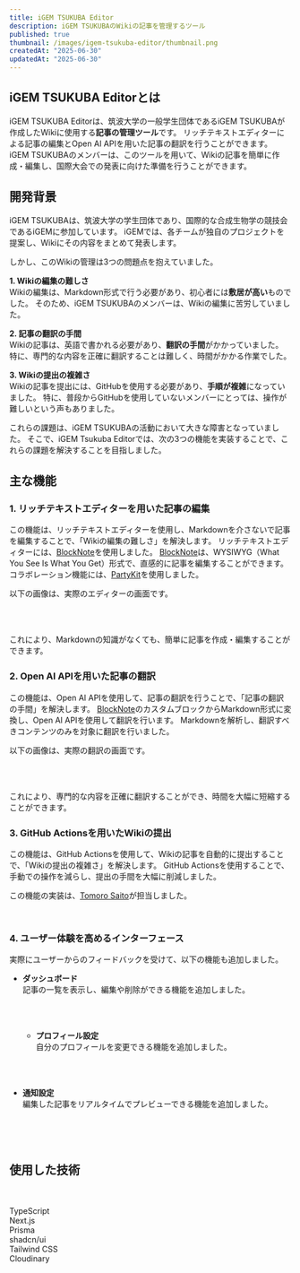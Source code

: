 ```yaml
---
title: iGEM TSUKUBA Editor
description: iGEM TSUKUBAのWikiの記事を管理するツール
published: true
thumbnail: /images/igem-tsukuba-editor/thumbnail.png
createdAt: "2025-06-30"
updatedAt: "2025-06-30"
---
```


## iGEM TSUKUBA Editorとは

iGEM TSUKUBA Editorは、筑波大学の一般学生団体であるiGEM TSUKUBAが作成したWikiに使用する**記事の管理ツール**です。
リッチテキストエディターによる記事の編集とOpen AI APIを用いた記事の翻訳を行うことができます。
iGEM TSUKUBAのメンバーは、このツールを用いて、Wikiの記事を簡単に作成・編集し、国際大会での発表に向けた準備を行うことができます。

## 開発背景

iGEM TSUKUBAは、筑波大学の学生団体であり、国際的な合成生物学の競技会であるiGEMに参加しています。
iGEMでは、各チームが独自のプロジェクトを提案し、Wikiにその内容をまとめて発表します。

しかし、このWikiの管理は3つの問題点を抱えていました。

**1. Wikiの編集の難しさ** <br/>
Wikiの編集は、Markdown形式で行う必要があり、初心者には**敷居が高い**ものでした。
そのため、iGEM TSUKUBAのメンバーは、Wikiの編集に苦労していました。

**2. 記事の翻訳の手間** <br/>
Wikiの記事は、英語で書かれる必要があり、**翻訳の手間**がかかっていました。
特に、専門的な内容を正確に翻訳することは難しく、時間がかかる作業でした。

**3. Wikiの提出の複雑さ** <br/>
Wikiの記事を提出には、GitHubを使用する必要があり、**手順が複雑**になっていました。
特に、普段からGitHubを使用していないメンバーにとっては、操作が難しいという声もありました。

これらの課題は、iGEM TSUKUBAの活動において大きな障害となっていました。
そこで、iGEM Tsukuba Editorでは、次の3つの機能を実装することで、これらの課題を解決することを目指しました。

## 主な機能

### 1. リッチテキストエディターを用いた記事の編集

この機能は、リッチテキストエディターを使用し、Markdownを介さないで記事を編集することで、「Wikiの編集の難しさ」を解決します。
リッチテキストエディターには、[BlockNote](https://www.blocknotejs.org)を使用しました。
[BlockNote](https://www.blocknotejs.org)は、WYSIWYG（What You See Is What You Get）形式で、直感的に記事を編集することができます。
コラボレーション機能には、[PartyKit](https://www.partykit.io)を使用しました。

以下の画像は、実際のエディターの画面です。

<br />

<Mockup title="editor" src="/images/igem-tsukuba-editor/editor.png" />

<br />

これにより、Markdownの知識がなくても、簡単に記事を作成・編集することができます。

### 2. Open AI APIを用いた記事の翻訳

この機能は、Open AI APIを使用して、記事の翻訳を行うことで、「記事の翻訳の手間」を解決します。
[BlockNote](https://www.blocknotejs.org/)のカスタムブロックからMarkdown形式に変換し、Open AI APIを使用して翻訳を行います。
Markdownを解析し、翻訳すべきコンテンツのみを対象に翻訳を行いました。

以下の画像は、実際の翻訳の画面です。

<br />

<Mockup title="translator" src="/images/igem-tsukuba-editor/translator.png" />

<br />

これにより、専門的な内容を正確に翻訳することができ、時間を大幅に短縮することができます。

### 3. GitHub Actionsを用いたWikiの提出

この機能は、GitHub Actionsを使用して、Wikiの記事を自動的に提出することで、「Wikiの提出の複雑さ」を解決します。
GitHub Actionsを使用することで、手動での操作を減らし、提出の手間を大幅に削減しました。

この機能の実装は、[Tomoro Saito](https://github.com/Tomoro0726)が担当しました。

<br />

### 4. ユーザー体験を高めるインターフェース

実際にユーザーからのフィードバックを受けて、以下の機能も追加しました。

- **ダッシュボード** <br/>
  記事の一覧を表示し、編集や削除ができる機能を追加しました。

  <br />

  <Mockup
    title="igem-tsukuba-editor.com"
    src="/images/igem-tsukuba-editor/dashboard.png"
  />

  <br />

  - **プロフィール設定** <br/>
    自分のプロフィールを変更できる機能を追加しました。

  <br />

  <Mockup
    title="igem-tsukuba-editor.com"
    src="/images/igem-tsukuba-editor/profile.png"
  />

  <br />

- **通知設定** <br/>
  編集した記事をリアルタイムでプレビューできる機能を追加しました。

  <br />

  <Mockup
    title="igem-tsukuba-editor.com"
    src="/images/igem-tsukuba-editor/notifications.png"
  />

  <br />

## 使用した技術

<br />
<br />

<div className="grid grid-cols-3 gap-16 px-6 md:grid-cols-6 md:px-4">
  <div className="flex flex-col items-center space-y-2">
    <Icon name="typescript" className="size-16 dark:fill-white" />
    <span className="font-semibold whitespace-nowrap">TypeScript</span>
  </div>
  <div className="flex flex-col items-center space-y-2">
    <Icon name="nextdotjs" className="size-16 dark:fill-white" />
    <span className="font-semibold whitespace-nowrap">Next.js</span>
  </div>
  <div className="flex flex-col items-center space-y-2">
    <Icon name="prisma" className="size-16 dark:fill-white" />
    <span className="font-semibold whitespace-nowrap">Prisma</span>
  </div>
  <div className="flex flex-col items-center space-y-2">
    <Icon name="shadcnui" className="size-16 dark:fill-white" />
    <span className="font-semibold whitespace-nowrap">shadcn/ui</span>
  </div>
  <div className="flex flex-col items-center space-y-2">
    <Icon name="tailwindcss" className="size-16 dark:fill-white" />
    <span className="font-semibold whitespace-nowrap">Tailwind CSS</span>
  </div>
  <div className="flex flex-col items-center space-y-2">
    <Icon name="cloudinary" className="size-16 dark:fill-white" />
    <span className="font-semibold whitespace-nowrap">Cloudinary</span>
  </div>
</div>
